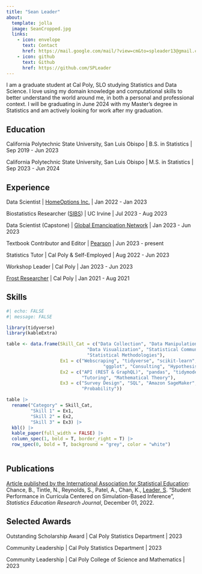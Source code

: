 ```yaml
---
title: "Sean Leader"
about:
  template: jolla
  image: SeanCropped.jpg
  links:
    - icon: envelope
      text: Contact
      href: https://mail.google.com/mail/?view=cm&to=spleader13@gmail.com
    - icon: github
      text: Github
      href: https://github.com/SPLeader
---
```


I am a graduate student at Cal Poly, SLO studying Statistics and Data Science. I love using my domain knowledge and computational skills to better understand the world around me, in both a personal and professional context. I will be graduating in June 2024 with my Master's degree in Statistics and am actively looking for work after my graduation.

## Education

California Polytechnic State University, San Luis Obispo \| B.S. in Statistics \| Sep 2019 - Jun 2023

California Polytechnic State University, San Luis Obispo \| M.S. in Statistics \| Sep 2023 - Jun 2024

## Experience

Data Scientist \| [HomeOptions Inc.](https://www.homeoptions.com) \| Jan 2022 - Jan 2023

Biostatistics Researcher ([SIBS](https://www.nhlbi.nih.gov/grants-and-training/summer-institute-biostatistics)) \| UC Irvine \| Jul 2023 - Aug 2023

Data Scientist (Capstone) \| [Global Emancipation Network](https://www.globalemancipation.ngo) \| Jan 2023 - Jun 2023

Textbook Contributor and Editor \| [Pearson](https://www.pearson.com) \| Jun 2023 - present

Statistics Tutor \| Cal Poly & Self-Employed \| Aug 2022 - Jun 2023

Workshop Leader \| Cal Poly \| Jan 2023 - Jun 2023

[Frost Researcher](https://cosam.calpoly.edu/prospective-students/frost-fund) \| Cal Poly \| Jan 2021 - Aug 2021

## Skills

```r
#| echo: FALSE
#| message: FALSE

library(tidyverse)
library(kableExtra)

table <- data.frame(Skill_Cat = c("Data Collection", "Data Manipulation", "ML Modeling",
                              "Data Visualization", "Statistical Communication",
                              "Statistical Methodologies"),
                    Ex1 = c("Webscraping", "tidyverse", "scikit-learn",
                                    "ggplot", "Consulting", "Hypothesis Testing"),
                    Ex2 = c("API (REST & GraphQL)", "pandas", "tidymodels", "matplotlib", 
                            "Tutoring", "Mathematical Theory"),
                    Ex3 = c("Survey Design", "SQL", "Amazon SageMaker", "seaborn", "Research Presentations",
                            "Probability"))

table |> 
  rename("Category" = Skill_Cat,
         "Skill 1" = Ex1,
         "Skill 2" = Ex2,
         "Skill 3" = Ex3) |> 
  kbl() |> 
  kable_paper(full_width = FALSE) |> 
  column_spec(1, bold = T, border_right = T) |> 
  row_spec(0, bold = T, background = "grey", color = "white")
  
```

## Publications

[Article published by the International Association for Statistical Education](https://iase-web.org/ojs/SERJ/article/view/6): Chance, B., Tintle, N., Reynolds, S., Patel, A., Chan, K., [Leader, S]{.underline}. "Student Performance in Curricula Centered on Simulation-Based Inference", *Statistics Education Research Journal*, December 01, 2022.

## Selected Awards

Outstanding Scholarship Award \| Cal Poly Statistics Department \| 2023

Community Leadership \| Cal Poly Statistics Department \| 2023

Community Leadership \| Cal Poly College of Science and Mathematics \| 2023
